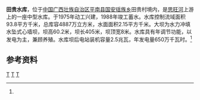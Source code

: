 {{Infobox Reservoir 
|name = 田贵水库
|nickname =
|image = 
|image_caption = 
|map = 
|map_caption = 
|pushpin_map = China Guangxi
|pushpin_map_caption = 田贵水库在广西的位置
|code = BHA03001503
|class = 中型水库
|location_of_reservoir = [[广西壮族自治区|广西壮族自治区]][[平南县|平南县]]<br>[[国安瑶族乡|国安瑶族乡]]田贵村
|location_of_dam = 
|inflow =
|outflow = [[思旺河|思旺河]]
|catchment_area = 93.8
|reservoir_area = 
|mean_depth = 
|maximum_depth = 
|flood_level = 
|normal_water_level =
|dead_water_level = 
|water_quality = 
|island = 
|maximum_storage_capacity = 
|normal_storage_capacity =
|dead_storage_capacity = 
|type_of_dam =水力冲填水坠式心墙坝
|elevation_of_dam = 
|height_of_dam = 60.2
|length_of_dam =405
|width_of_dam =8
|installed_capacity = 2.5 兆瓦
|irrigated_area =
|start = 1975年
|complete = 1988年
|cost = 
|emigrate =1066
|latd = 23.815
|latm = 
|lats = 
|latNS =N 
|longd = 110.2243
|longm = 
|longs = 
|longEW = E
|website = 
|footnotes = <ref name="中国河湖大典">{{cite book zh |author=《[[中国河湖大典|中国河湖大典]]》编纂委员会 |title=《中国河湖大典·珠江卷》 |format=M |edition=1 |location=北京 |publisher=中国水利水电出版社 |date=2013年1月 |pages=174页 |id= ISBN 978-7-5170-0561-2}}</ref>
}}
<mapframe latitude="23.815" longitude="110.2243" zoom="13" width="280" height="300" align="right" />
'''田贵水库'''，位于[[中国|中国]][[广西壮族自治区|广西壮族自治区]][[平南县|平南县]][[国安瑶族乡|国安瑶族乡]]田贵村境内，是[[思旺河|思旺河]]上游上的一座中型水库。于1975年动工兴建，1988年竣工蓄水。水库控制流域面积93.8平方千米，总库容4887万立方米，水面面积2.15平方千米。大坝为水力冲填水坠式心墙坝，坝高60.2米，坝长405米，坝顶宽8米。水库具有年调节功能，以发电为主，兼顾养殖。水库坝后电站装机容量2.5兆瓦，年发电量650万千瓦时。<ref name="中国河湖大典"/>

==参考资料==
{{reflist}}
[[Category:潯江水系|T]]
[[Category:广西水库|T]]
[[Category:西江水庫|T]]